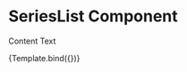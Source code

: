 

<Meta
  title="Components/UI/SeriesList"
  component={SeriesList}
/>

# SeriesList Component
Content Text

<Canvas sourceState="shown" withSource="open">
  <Story name="Example">
    {Template.bind({})}
  </Story>
</Canvas>

<ArgsTable story="Example"/>

